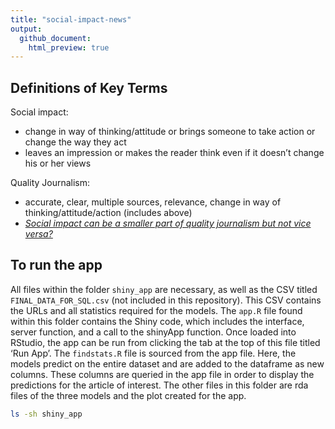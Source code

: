 ```yaml
---
title: "social-impact-news"
output:
  github_document:
    html_preview: true
---
```


## Definitions of Key Terms

Social impact:

- change in way of thinking/attitude or brings someone to take action or change the way they act 
- leaves an impression or makes the reader think even if it doesn’t change his or her views

Quality Journalism: 

- accurate, clear, multiple sources, relevance, change in way of thinking/attitude/action (includes above)
- [_Social impact can be a smaller part of quality journalism but not vice versa?_](https://www.huffingtonpost.com/2012/04/16/huffington-post-pulitzer-prize-2012_n_1429169.html)

## To run the app

All files within the folder `shiny_app` are necessary, as well as the CSV titled `FINAL_DATA_FOR_SQL.csv` (not included in this repository). This CSV contains the URLs and all statistics required for the models. The `app.R` file found within this folder contains the Shiny code, which includes the interface, server function, and a call to the shinyApp function. Once loaded into RStudio, the app can be run from clicking the tab at the top of this file titled 'Run App'. The `findstats.R` file is sourced from the app file. Here, the models predict on the entire dataset and are added to the dataframe as new columns. These columns are queried in the app file in order to display the predictions for the article of interest. The other files in this folder are rda files of the three models and the plot created for the app. 

```bash
ls -sh shiny_app
```
